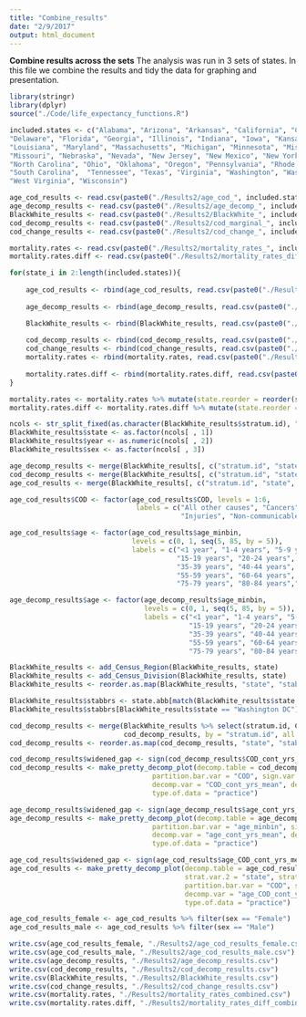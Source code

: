 ```yaml
---
title: "Combine_results"
date: "2/9/2017"
output: html_document
---
```


**Combine results across the sets**
The analysis was run in 3 sets of states. In this file we combine the results and tidy the data for graphing and presentation.

```r
library(stringr)
library(dplyr)
source("./Code/life_expectancy_functions.R")
```

```r
included.states <- c("Alabama", "Arizona", "Arkansas", "California", "Colorado", "Connecticut",
"Delaware", "Florida", "Georgia", "Illinois", "Indiana", "Iowa", "Kansas", "Kentucky",
"Louisiana", "Maryland", "Massachusetts", "Michigan", "Minnesota", "Mississippi",   
"Missouri", "Nebraska", "Nevada", "New Jersey", "New Mexico", "New York",
"North Carolina", "Ohio", "Oklahoma", "Oregon", "Pennsylvania", "Rhode Island",
"South Carolina",  "Tennessee", "Texas", "Virginia", "Washington", "Washington DC",
"West Virginia", "Wisconsin") 
```

```r
age_cod_results <- read.csv(paste0("./Results2/age_cod_", included.states[1], "_123.csv"))
age_decomp_results <- read.csv(paste0("./Results2/age_decomp_", included.states[1], "_123.csv"))
BlackWhite_results <- read.csv(paste0("./Results2/BlackWhite_", included.states[1], "_123.csv"))
cod_decomp_results <- read.csv(paste0("./Results2/cod_marginal_", included.states[1], "_123.csv"))
cod_change_results <- read.csv(paste0("./Results2/cod_change_", included.states[1], "_123.csv"))

mortality.rates <- read.csv(paste0("./Results2/mortality_rates_", included.states[1], "_123.csv"))
mortality.rates.diff <- read.csv(paste0("./Results2/mortality_rates_diff_", included.states[1], "_123.csv"))

for(state_i in 2:length(included.states)){
  
    age_cod_results <- rbind(age_cod_results, read.csv(paste0("./Results2/age_cod_", included.states[state_i], "_123.csv")))
  
    age_decomp_results <- rbind(age_decomp_results, read.csv(paste0("./Results2/age_decomp_", included.states[state_i], "_123.csv")))

    BlackWhite_results <- rbind(BlackWhite_results, read.csv(paste0("./Results2/BlackWhite_", included.states[state_i], "_123.csv")))
  
    cod_decomp_results <- rbind(cod_decomp_results, read.csv(paste0("./Results2/cod_marginal_", included.states[state_i], "_123.csv")))    
    cod_change_results <- rbind(cod_change_results, read.csv(paste0("./Results2/cod_change_", included.states[state_i], "_123.csv")))    
    mortality.rates <- rbind(mortality.rates, read.csv(paste0("./Results2/mortality_rates_", included.states[state_i], "_123.csv")))
  
    mortality.rates.diff <- rbind(mortality.rates.diff, read.csv(paste0("./Results2/mortality_rates_diff_", included.states[state_i], "_123.csv")))
}

mortality.rates <- mortality.rates %>% mutate(state.reorder = reorder(state, as.numeric(Census_Division)))
mortality.rates.diff <- mortality.rates.diff %>% mutate(state.reorder = reorder(state, as.numeric(Census_Division)))
```

```r
ncols <- str_split_fixed(as.character(BlackWhite_results$stratum.id), "\\.", 3)
BlackWhite_results$state <- as.factor(ncols[ , 1])
BlackWhite_results$year <- as.numeric(ncols[ , 2])
BlackWhite_results$sex <- as.factor(ncols[ , 3])

age_decomp_results <- merge(BlackWhite_results[, c("stratum.id", "state", "year", "sex")], age_decomp_results, by = "stratum.id")
cod_decomp_results <- merge(BlackWhite_results[, c("stratum.id", "state", "year", "sex")], cod_decomp_results, by = "stratum.id")
age_cod_results <- merge(BlackWhite_results[, c("stratum.id", "state", "year", "sex")], age_cod_results, by = "stratum.id")

age_cod_results$COD <- factor(age_cod_results$COD, levels = 1:6, 
                               labels = c("All other causes", "Cancers", "Cardiovascular", "Communicable",
                                          "Injuries", "Non-communicable"))

age_cod_results$age <- factor(age_cod_results$age_minbin, 
                              levels = c(0, 1, seq(5, 85, by = 5)),
                              labels = c("<1 year", "1-4 years", "5-9 years", "10-14 years", 
                                         "15-19 years", "20-24 years", "25-29 years", "30-34 years",
                                         "35-39 years", "40-44 years", "45-49 years", "50-54 years", 
                                         "55-59 years", "60-64 years", "65-69 years", "70-74 years", 
                                         "75-79 years", "80-84 years","85+ years"), ordered = T)

age_decomp_results$age <- factor(age_decomp_results$age_minbin, 
                                 levels = c(0, 1, seq(5, 85, by = 5)),
                                 labels = c("<1 year", "1-4 years", "5-9 years", "10-14 years", 
                                            "15-19 years", "20-24 years", "25-29 years", "30-34 years",
                                            "35-39 years", "40-44 years", "45-49 years", "50-54 years", 
                                            "55-59 years", "60-64 years", "65-69 years", "70-74 years", 
                                            "75-79 years", "80-84 years","85+ years"), ordered = T)
```

```r
BlackWhite_results <- add_Census_Region(BlackWhite_results, state)
BlackWhite_results <- add_Census_Division(BlackWhite_results, state)
BlackWhite_results <- reorder.as.map(BlackWhite_results, "state", "stabbrs")

BlackWhite_results$stabbrs <- state.abb[match(BlackWhite_results$state, state.name)]
BlackWhite_results$stabbrs[BlackWhite_results$state == "Washington DC"] <- "DC"

cod_decomp_results <- merge(BlackWhite_results %>% select(stratum.id, Census_Region, Census_Division, stabbrs), 
                            cod_decomp_results, by = "stratum.id", all.y = T)
cod_decomp_results <- reorder.as.map(cod_decomp_results, "state", "stabbrs")

```

```r
cod_decomp_results$widened_gap <- sign(cod_decomp_results$COD_cont_yrs_mean)
cod_decomp_results <- make_pretty_decomp_plot(decomp.table = cod_decomp_results, strat.var.1 = "stratum.id", 
                                   partition.bar.var = "COD", sign.var = "widened_gap",
                                   decomp.var = "COD_cont_yrs_mean", decomp.var.prop = "COD_cont_prop_mean",
                                   type.of.data = "practice")

age_decomp_results$widened_gap <- sign(age_decomp_results$age_cont_yrs_mean)
age_decomp_results <- make_pretty_decomp_plot(decomp.table = age_decomp_results, strat.var.1 = "stratum.id", 
                                   partition.bar.var = "age_minbin", sign.var = "widened_gap",
                                   decomp.var = "age_cont_yrs_mean", decomp.var.prop = "age_cont_prop_mean",
                                   type.of.data = "practice")

age_cod_results$widened_gap <- sign(age_cod_results$age_COD_cont_yrs_mean)
age_cod_results <- make_pretty_decomp_plot(decomp.table = age_cod_results, strat.var.1 = "stratum.id",
                                           strat.var.2 = "state", strat.var.3 = "age_minbin",
                                           partition.bar.var = "COD", sign.var = "widened_gap",
                                           decomp.var = "age_COD_cont_yrs_mean", decomp.var.prop = "age_COD_prop_mean",
                                           type.of.data = "practice")
```

```r
age_cod_results_female <- age_cod_results %>% filter(sex == "Female")
age_cod_results_male <- age_cod_results %>% filter(sex == "Male")
```

```r
write.csv(age_cod_results_female, "./Results2/age_cod_results_female.csv")
write.csv(age_cod_results_male, "./Results2/age_cod_results_male.csv")
write.csv(age_decomp_results, "./Results2/age_decomp_results.csv")
write.csv(cod_decomp_results, "./Results2/cod_decomp_results.csv")
write.csv(BlackWhite_results, "./Results2/BlackWhite_results.csv")
write.csv(cod_change_results, "./Results2/cod_change_results.csv")
write.csv(mortality.rates, "./Results2/mortality_rates_combined.csv")
write.csv(mortality.rates.diff, "./Results2/mortality_rates_diff_combined.csv")
```

